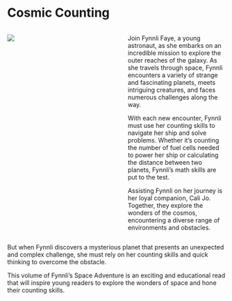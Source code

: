 # Cosmic Counting {.unnumbered}

::: columns
::: {.column width="48%"}
![](../img/fynnli.webp)
:::
::: {.column width="2%"}
:::
::: {.column width="48%"}
Join Fynnli Faye, a young astronaut, as she embarks on an incredible mission to explore the outer reaches of the galaxy. As she travels through space, Fynnli encounters a variety of strange and fascinating planets, meets intriguing creatures, and faces numerous challenges along the way. 

With each new encounter, Fynnli must use her counting skills to navigate her ship and solve problems. Whether it’s counting the number of fuel cells needed to power her ship or calculating the distance between two planets, Fynnli’s math skills are put to the test. 

Assisting Fynnli on her journey is her loyal companion, Cali Jo. Together, they explore the wonders of the cosmos, encountering a diverse range of environments and obstacles.
:::
:::
But when Fynnli discovers a mysterious planet that presents an unexpected and complex challenge, she must rely on her counting skills and quick thinking to overcome the obstacle. 

This volume of Fynnli’s Space Adventure is an exciting and educational read that will inspire young readers to explore the wonders of space and hone their counting skills. 
